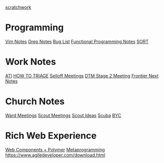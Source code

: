 [[scratchwork]]

= Programming =
[[Vim Notes]]
[[Grep Notes]]
[[Bug List]]
[[Functional Programming Notes]]
[[SORT]]

= Work Notes =
[[ATI]]
[[HOW TO TRIAGE]]
[[Selloff Meetings]]
[[DTM Stage 2 Meeting]]
[[Frontier Next Notes]]

= Church Notes =
[[Ward Meetings]]
[[Scout Meetings]]
[[Scout Ideas]]
[[Scuba]]
[[BYC]]
 
= Rich Web Experience =
[[Web Components + Polymer]]
[[Metaprogramming]]
https://www.agiledeveloper.com/download.html
